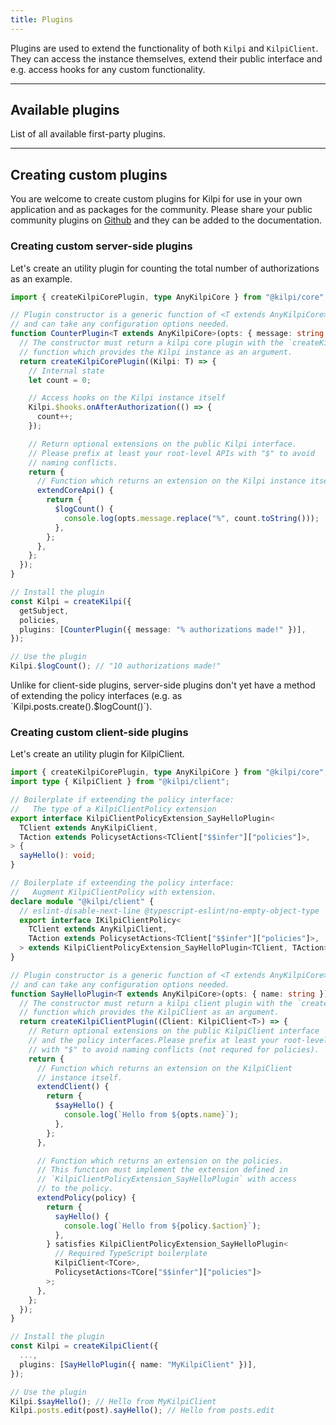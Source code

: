 ```yaml
---
title: Plugins
---
```


Plugins are used to extend the functionality of both `Kilpi` and `KilpiClient`. They can access the instance themselves, extend their public interface and e.g. access hooks for any custom functionality.

---

## Available plugins

List of all available first-party plugins.

<LinkCard
  title="Audit Plugin"
  description="Utility for auditing your authorizations."
  href="/docs/plugins/audit"
/>
<LinkCard
  title="Endpoint Plugin"
  description="Create a web standard endpoint for requesting authorization decisions, used with the Kilpi client."
  href="/docs/plugins/endpoint"
/>
<LinkCard
  title="React Server Components Plugin"
  description="React Server Components for working with Kilpi and automatic RSC scope."
  href="/docs/plugins/react-server-components"
/>
<LinkCard
  title="React Client Plugin"
  description="React Client components for working with Kilpi client."
  href="/docs/plugins/react-client"
/>

---

## Creating custom plugins

You are welcome to create custom plugins for Kilpi for use in your own application and as packages
for the community. Please share your public community plugins on
[Github](https://github.com/Jussinevavuori/kilpi/issues) and they can be added to the
documentation.

### Creating custom server-side plugins

Let's create an utility plugin for counting the total number of authorizations as an example.

```ts
import { createKilpiCorePlugin, type AnyKilpiCore } from "@kilpi/core";

// Plugin constructor is a generic function of <T extends AnyKilpiCore>
// and can take any configuration options needed.
function CounterPlugin<T extends AnyKilpiCore>(opts: { message: string }) {
  // The constructor must return a kilpi core plugin with the `createKilpiCorePlugin`
  // function which provides the Kilpi instance as an argument.
  return createKilpiCorePlugin((Kilpi: T) => {
    // Internal state
    let count = 0;

    // Access hooks on the Kilpi instance itself
    Kilpi.$hooks.onAfterAuthorization(() => {
      count++;
    });

    // Return optional extensions on the public Kilpi interface.
    // Please prefix at least your root-level APIs with "$" to avoid
    // naming conflicts.
    return {
      // Function which returns an extension on the Kilpi instance itself
      extendCoreApi() {
        return {
          $logCount() {
            console.log(opts.message.replace("%", count.toString()));
          },
        };
      },
    };
  });
}

// Install the plugin
const Kilpi = createKilpi({
  getSubject,
  policies,
  plugins: [CounterPlugin({ message: "% authorizations made!" })],
});

// Use the plugin
Kilpi.$logCount(); // "10 authorizations made!"
```

<Aside>
  Unlike for client-side plugins, server-side plugins don't yet have a method of
  extending the policy interfaces (e.g. as `Kilpi.posts.create().$logCount()`).
</Aside>

### Creating custom client-side plugins

Let's create an utility plugin for KilpiClient.

```ts
import { createKilpiCorePlugin, type AnyKilpiCore } from "@kilpi/core";
import type { KilpiClient } from "@kilpi/client";

// Boilerplate if exteending the policy interface:
//   The type of a KilpiClientPolicy extension
export interface KilpiClientPolicyExtension_SayHelloPlugin<
  TClient extends AnyKilpiClient,
  TAction extends PolicysetActions<TClient["$$infer"]["policies"]>,
> {
  sayHello(): void;
}

// Boilerplate if exteending the policy interface:
//   Augment KilpiClientPolicy with extension.
declare module "@kilpi/client" {
  // eslint-disable-next-line @typescript-eslint/no-empty-object-type
  export interface IKilpiClientPolicy<
    TClient extends AnyKilpiClient,
    TAction extends PolicysetActions<TClient["$$infer"]["policies"]>,
  > extends KilpiClientPolicyExtension_SayHelloPlugin<TClient, TAction> {}
}

// Plugin constructor is a generic function of <T extends AnyKilpiCore>
// and can take any configuration options needed.
function SayHelloPlugin<T extends AnyKilpiCore>(opts: { name: string }) {
  // The constructor must return a kilpi client plugin with the `createKilpiClientPlugin`
  // function which provides the KilpiClient as an argument.
  return createKilpiClientPlugin((Client: KilpiClient<T>) => {
    // Return optional extensions on the public KilpiClient interface
    // and the policy interfaces.Please prefix at least your root-level APIs
    // with "$" to avoid naming conflicts (not requred for policies).
    return {
      // Function which returns an extension on the KilpiClient
      // instance itself.
      extendClient() {
        return {
          $sayHello() {
            console.log(`Hello from ${opts.name}`);
          },
        };
      },

      // Function which returns an extension on the policies.
      // This function must implement the extension defined in
      // `KilpiClientPolicyExtension_SayHelloPlugin` with access
      // to the policy.
      extendPolicy(policy) {
        return {
          sayHello() {
            console.log(`Hello from ${policy.$action}`);
          },
        } satisfies KilpiClientPolicyExtension_SayHelloPlugin<
          // Required TypeScript boilerplate
          KilpiClient<TCore>,
          PolicysetActions<TCore["$$infer"]["policies"]>
        >;
      },
    };
  });
}

// Install the plugin
const Kilpi = createKilpiClient({
  ...,
  plugins: [SayHelloPlugin({ name: "MyKilpiClient" })],
});

// Use the plugin
Kilpi.$sayHello(); // Hello from MyKilpiClient
Kilpi.posts.edit(post).sayHello(); // Hello from posts.edit
```
